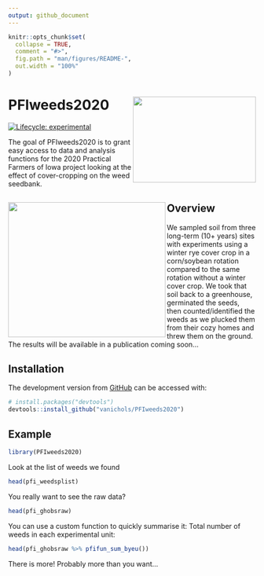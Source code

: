 ```yaml
---
output: github_document
---
```




<!-- README.md is generated from README.Rmd. Please edit that file -->

```r
knitr::opts_chunk$set(
  collapse = TRUE,
  comment = "#>",
  fig.path = "man/figures/README-",
  out.width = "100%"
)
```

# PFIweeds2020 <img align="right" width="250" height="175" src="README_files/static-figures/PFI2019_StackedLogo_Black.png">

<!-- badges: start -->
[![Lifecycle: experimental](https://img.shields.io/badge/lifecycle-experimental-orange.svg)](https://www.tidyverse.org/lifecycle/#experimental)
<!-- badges: end -->

The goal of PFIweeds2020 is to grant easy access to data and analysis functions for the 2020 Practical Farmers of Iowa project looking at the effect of cover-cropping on the weed seedbank.


## Overview <img align="left" width="320" height="275" src="README_files/static-figures/poster-map.png"> 

We sampled soil from three long-term (10+ years) sites with experiments using a winter rye cover crop in a corn/soybean rotation compared to the same rotation without a winter cover crop. We took that soil back to a greenhouse, germinated the seeds, then counted/identified the weeds as we plucked them from their cozy homes and threw them on the ground. The results will be available in a publication coming soon...

## Installation

The development version from [GitHub](https://github.com/) can be accessed with:

``` r
# install.packages("devtools")
devtools::install_github("vanichols/PFIweeds2020")
```

## Example

```r
library(PFIweeds2020)
```

Look at the list of weeds we found
```r
head(pfi_weedsplist)
```

You really want to see the raw data? 
```r
head(pfi_ghobsraw)
```

You can use a custom function to quickly summarise it:
Total number of weeds in each experimental unit:
```r
head(pfi_ghobsraw %>% pfifun_sum_byeu())
```

There is more! Probably more than you want...
